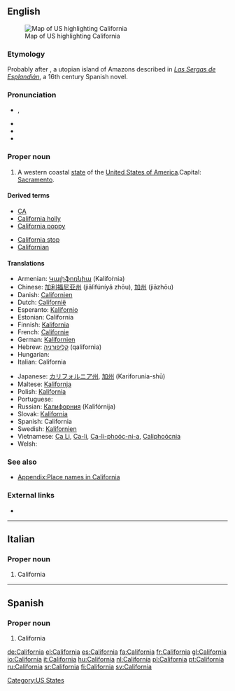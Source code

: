 {{also|Califórnia}}

==English==
[[Image:Map of USA highlighting California.png|thumb|right|Map of US highlighting California]]

===Etymology===
Probably after {{term|California|lang=es}}, a utopian island of Amazons described in ''[[w:Las Sergas de Esplandián|Las Sergas de Esplandián]]'', a 16th century Spanish novel.

===Pronunciation===
* {{a|US}} {{IPA|/ˌkæl.ɪ.ˈfɔɹ.njə/|/ˌkæl.ɪ.ˈfɔɹ.ni.ə/}}, {{SAMPA|/%k{lI"fOrnj@/|/%k{lI"fOrni@/}}
* {{audio|en-us-California.ogg|Audio (US)}}
* {{rhymes|ɔː(r)niə}}
* {{hyphenation|Cal|i|for|nia}}

===Proper noun===
{{en-proper noun}}

# A western coastal [[state]] of the [[United States of America]].Capital: [[Sacramento]].

====Derived terms====
{{top2}}
* [[CA]]
* [[California holly]]
* [[California poppy]]
{{mid2}}
* [[California stop]]
* [[Californian]]
{{bottom}}

====Translations====
{{trans-top|state of the United States of America}}
* Armenian: [[Կալիֆոռնիա]] (Kalifoṙnia)
* Chinese: [[加利福尼亚州]] (jiālìfúníyǎ zhōu), [[加州]] (jiāzhōu)
* Danish: [[Californien]]
* Dutch: [[Californië]]
* Esperanto: [[Kalifornio]]
* Estonian: California
* Finnish: [[Kalifornia]]
* French: [[Californie]] {{f}}
* German: [[Kalifornien]] {{n}}
* Hebrew: [[קליפורניה]] (qalifornia) {{f}}
* Hungarian: {{t|hu|Kalifornia}}
* Italian: California {{f}}
{{trans-mid}}
* Japanese: [[カリフォルニア州]], [[加州]] (Kariforunia-shū)
* Maltese: [[Kalifornja]]
* Polish: [[Kalifornia]] {{f}}
* Portuguese: {{t|pt|Califórnia|f}}
* Russian: [[Калифорния]] (Kalifórnija) {{f}}
* Slovak: [[Kalifornia]] {{f}}
* Spanish: California {{f}}
* Swedish: [[Kalifornien]]
* Vietnamese: [[Ca Li]], [[Ca-li]], [[Ca-li-phoóc-ni-a]], [[Caliphoócnia]]
* Welsh: {{t-|cy|Califfornia}}
{{trans-bottom}}

===See also===
*[[Appendix:Place names in California]]

===External links===
* {{pedialite}}

[[Category:US States]]

----

==Italian==

===Proper noun===
{{infl|it|proper noun|g=f}}

# California

----

==Spanish==

===Proper noun===
{{infl|es|proper noun|g=f}}

# California

[[de:California]]
[[el:California]]
[[es:California]]
[[fa:California]]
[[fr:California]]
[[gl:California]]
[[io:California]]
[[it:California]]
[[hu:California]]
[[nl:California]]
[[pl:California]]
[[pt:California]]
[[ru:California]]
[[sr:California]]
[[fi:California]]
[[sv:California]]
